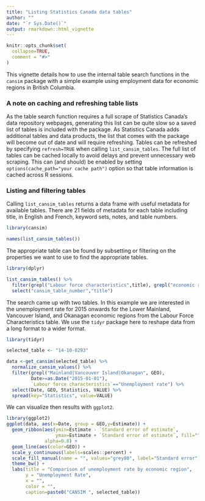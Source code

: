 ```yaml
---
title: "Listing Statistics Canada data tables"
author: ""
date: "`r Sys.Date()`"
output: rmarkdown::html_vignette
---
```


```r
knitr::opts_chunk$set(
  collapse=TRUE,
  comment = "#>"
)
```
This vignette details how to use the internal table search functions in the `cansim` package with a simple example using employment data for economic regions in British Columbia. 

### A note on caching and refreshing table lists

As the table search function requires a full scrape of Statistics Canada's data repository webpages, generating this list can be quite slow so a saved list of tables is included with the package. As Statistics Canada adds additional tables and data products, the list that comes with the package will become out of date and will require refreshing. Tables can be refreshed by specifying `refresh=TRUE` when calling `list_cansim_tables`. The full list of tables can be cached locally to avoid delays and prevent unnecessary web scraping. This can (and should) be enabled by setting `options(cache_path="your cache path")` option so that table information is cached across R sessions.

### Listing and filtering tables

Calling `list_cansim_tables` returns a data frame with useful metadata for available tables. There are 21 fields of metadata for each table including title, in English and French, keyword sets, notes, and table numbers. 
```r
library(cansim)

names(list_cansim_tables())
```
The appropriate table can be found by subsetting or filtering on the properties we want to use to find the appropriate tables. 
```r
library(dplyr)

list_cansim_tables() %>% 
  filter(grepl("Labour force characteristics",title), grepl("economic region",title)) %>% 
  select("cansim_table_number","title")
```
The search came up with two tables. In this example we are interested in the unemployment rate for 2015 onwards for the Lower Mainland, Vancouver Island, and Okanagan economic regions from the Labour Force Characteristics table. We use the `tidyr` package here to reshape data from a long format to a wider format. 
```r
library(tidyr)

selected_table <- "14-10-0293"

data <-get_cansim(selected_table) %>% 
  normalize_cansim_values() %>%
  filter(grepl("Mainland|Vancouver Island|Okanagan", GEO),
         Date>=as.Date("2015-01-01"),
         `Labour force characteristics`=="Unemployment rate") %>%
  select(Date, GEO, Statistics, VALUE) %>%
  spread(key="Statistics", value=VALUE)
```
We can visualize then results with `ggplot2`. 
```r
library(ggplot2)
ggplot(data, aes(x=Date, group = GEO,y=Estimate)) +
  geom_ribbon(aes(ymin=Estimate - `Standard error of estimate`,
                  ymax=Estimate + `Standard error of estimate`, fill=""),
              alpha=0.8) +
  geom_line(aes(color=GEO)) +
  scale_y_continuous(labels=scales::percent) +
  scale_fill_manual(name = "", values="grey80", label="Standard error") +
  theme_bw() + 
  labs(title = "Comparison of unemployment rate by economic region",
       y = "Unemployment Rate", 
       x = "",
       color = "",
       caption=paste0("CANSIM ", selected_table))
```


